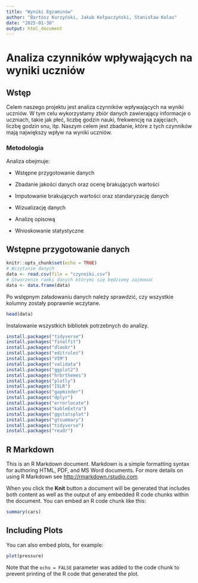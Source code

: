 ```yaml
---
title: "Wyniki Egzaminów"
author: "Bartosz Kurzyński, Jakub Kołpaczyński, Stanisław Kolas"
date: "2025-01-30"
output: html_document
---
```


# Analiza czynników wpływających na wyniki uczniów

## Wstęp

Celem naszego projektu jest analiza czynników wpływających na wyniki uczniów. W tym celu wykorzystamy zbiór danych zawierający informacje o uczniach, takie jak płeć, liczbę godzin nauki, frekwencję na zajęciach, liczbę godzin snu, itp. Naszym celem jest zbadanie, które z tych czynników mają największy wpływ na wyniki uczniów.

### Metodologia

Analiza obejmuje:

-   Wstępne przygotowanie danych

-   Zbadanie jakości danych oraz ocenę brakujących wartości

-   Imputowanie brakujących wartości oraz standaryzację danych

-   Wizualizację danych

-   Analizę opisową

-   Wnioskowanie statystyczne

## Wstępne przygotowanie danych

```r
knitr::opts_chunk$set(echo = TRUE)
# Wczytanie danych
data <- read.csv(file = "czynniki.csv")
# Stworzenie ramki danych którymi się będziemy zajmować
data <- data.frame(data)
```

Po wstępnym załadowaniu danych należy sprawdzić, czy wszystkie kolumny zostały poprawnie wczytane.

```r
head(data)
```

Instalowanie wszystkich bibliotek potrzebnych do analizy.

```r
install.packages("tidyverse")
install.packages("finalfit")
install.packages("dlookr")
install.packages("editrules")
install.packages("VIM")
install.packages("validata")
install.packages("ggplot2")
install.packages("hrbrthemes") 
install.packages("plotly")
install.packages("ISLR")
install.packages("gapminder")
install.packages("dplyr")
install.packages("errorlocate")
install.packages("kableExtra")
install.packages("ggstatsplot")
install.packages("gtsummary")
install.packages("tidyverse")
install.packages("readr")
```


## R Markdown

This is an R Markdown document. Markdown is a simple formatting syntax for authoring HTML, PDF, and MS Word documents. For more details on using R Markdown see <http://rmarkdown.rstudio.com>.

When you click the **Knit** button a document will be generated that includes both content as well as the output of any embedded R code chunks within the document. You can embed an R code chunk like this:

```r
summary(cars)
```

## Including Plots

You can also embed plots, for example:

```r
plot(pressure)
```

Note that the `echo = FALSE` parameter was added to the code chunk to prevent printing of the R code that generated the plot.
